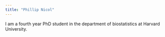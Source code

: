 ```yaml
---
title: "Phillip Nicol"
---
```


I am a fourth year PhD student in the department of biostatistics at Harvard University. 
